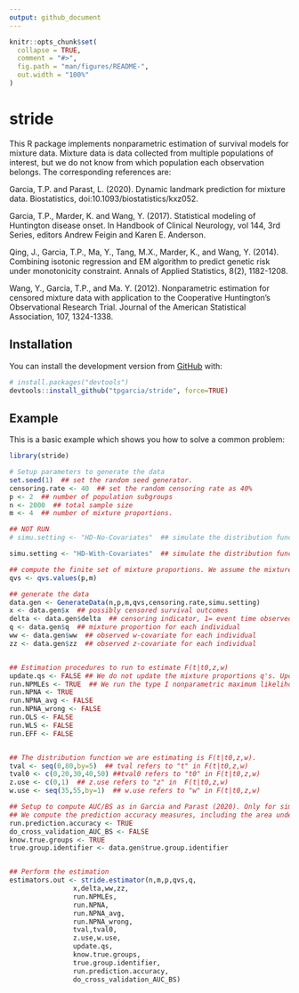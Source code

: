 ```yaml
---
output: github_document
---
```


<!-- README.md is generated from README.Rmd. Please edit that file -->

```r
knitr::opts_chunk$set(
  collapse = TRUE,
  comment = "#>",
  fig.path = "man/figures/README-",
  out.width = "100%"
)
```
# stride

<!-- badges: start -->
This R package implements nonparametric estimation of survival models for mixture data.
Mixture data is data collected from multiple populations of interest, but we do not know from which population each observation belongs.  The corresponding references are:

Garcia, T.P. and Parast, L. (2020). Dynamic landmark prediction for mixture data. Biostatistics,  doi:10.1093/biostatistics/kxz052.

Garcia, T.P., Marder, K. and Wang, Y. (2017). Statistical modeling of Huntington disease onset.
In Handbook of Clinical Neurology, vol 144, 3rd Series, editors Andrew Feigin and Karen E. Anderson.

Qing, J., Garcia, T.P., Ma, Y., Tang, M.X., Marder, K., and Wang, Y. (2014).
Combining isotonic regression and EM algorithm to predict genetic risk under monotonicity constraint.
Annals of Applied Statistics, 8(2), 1182-1208.

Wang, Y., Garcia, T.P., and Ma. Y. (2012).  Nonparametric estimation for censored mixture data with
application to the Cooperative Huntington's Observational Research Trial. Journal of the American Statistical Association, 107, 1324-1338.
<!-- badges: end -->



## Installation

You can install the development version from [GitHub](https://github.com/) with:

``` r
# install.packages("devtools")
devtools::install_github("tpgarcia/stride", force=TRUE)
```
## Example

This is a basic example which shows you how to solve a common problem:

```r
library(stride)

# Setup parameters to generate the data
set.seed(1)  ## set the random seed generator.
censoring.rate <- 40  ## set the random censoring rate as 40%
p <- 2  ## number of population subgroups
n <- 2000  ## total sample size
m <- 4  ## number of mixture proportions.

## NOT RUN
# simu.setting <- "HD-No-Covariates"  ## simulate the distribution functions similar to the Huntington disease study in Garcia and Parast (2020) where the distribution functions do NOT depend on covariates. The GenerateData() function still generates covariates, but the simulated distribution functions do not depend on them.

simu.setting <- "HD-With-Covariates"  ## simulate the distribution functions similar to the Huntington disease study in Garcia and Parast (2020) where the distribution functions depend on covariates.

## compute the finite set of mixture proportions. We assume the mixture proportions are computed externally.
qvs <- qvs.values(p,m)

## generate the data
data.gen <- GenerateData(n,p,m,qvs,censoring.rate,simu.setting)
x <- data.gen$x  ## possibly censored survival outcomes
delta <- data.gen$delta  ## censoring indicator, 1= event time observed, 0= event time censored
q <- data.gen$q  ## mixture proportion for each individual
ww <- data.gen$ww  ## observed w-covariate for each individual
zz <- data.gen$zz  ## observed z-covariate for each individual


## Estimation procedures to run to estimate F(t|t0,z,w)
update.qs <- FALSE ## We do not update the mixture proportions q's. Updating mixture proportions is still in a trial phase.
run.NPMLEs <- TRUE  ## We run the type I nonparametric maximum likelihood estimator. 
run.NPNA <- TRUE
run.NPNA_avg <- FALSE
run.NPNA_wrong <- FALSE
run.OLS <- FALSE
run.WLS <- FALSE
run.EFF <- FALSE


## The distribution function we are estimating is F(t|t0,z,w). 
tval <- seq(0,80,by=5)  ## tval refers to "t" in F(t|t0,z,w) 
tval0 <- c(0,20,30,40,50) ##tval0 refers to "t0" in F(t|t0,z,w)
z.use <- c(0,1)  ## z.use refers to "z" in  F(t|t0,z,w)
w.use <- seq(35,55,by=1)  ## w.use refers to "w" in F(t|t0,z,w)

## Setup to compute AUC/BS as in Garcia and Parast (2020). Only for simulated data.
## We compute the prediction accuracy measures, including the area under the receiver operating characteristic curve (AUC) and the Brier Score (BS). Prediction accuracy is only valid in simulation studies where know.true.groups=TRUE and true.group.identifier is available.
run.prediction.accuracy <- TRUE  
do_cross_validation_AUC_BS <- FALSE
know.true.groups <- TRUE
true.group.identifier <- data.gen$true.group.identifier


## Perform the estimation			
estimators.out <- stride.estimator(n,m,p,qvs,q,
				x,delta,ww,zz,
				run.NPMLEs,
				run.NPNA,
				run.NPNA_avg,
				run.NPNA_wrong,
				tval,tval0,
				z.use,w.use,
				update.qs,
				know.true.groups,
				true.group.identifier,
				run.prediction.accuracy,
				do_cross_validation_AUC_BS)
```
